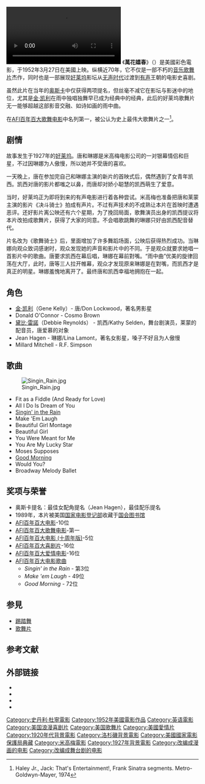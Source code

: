 {{noteTA
|T=zh-hans:雨中曲;zh-hk:雨中樂飛揚;zh-tw:萬花嬉春;
|G1=Show
|1=zh-hans:雨中曲;zh-hk:雨中樂飛揚;zh-tw:萬花嬉春;
}}

{{Other uses|subject=美国电影《雨中曲》|other=其同名歌曲|1=雨中哼唱}}

{{Infobox Film 
|name = 雨中曲<br /><small>''Singin' in the Rain''</small>
|tw_name = 萬花-{}-嬉春
|hk_name = 雨中樂-{}-飛揚
|cn_name = 雨中-{}-曲
|image = Singing_in_Rain.jpg
|writer = [[貝蒂·康登|貝蒂·康登]]<br />[[阿多夫·格林|阿多夫·格林]]
|starring = [[金·凱利|金·凱利]]<br />[[唐納·歐康諾|唐納·歐康諾]]<br />[[保羅·韓瑞德|保羅·韓瑞德]]<br />[[黛比·雷諾|黛比·雷諾]]<br />[[珍·哈根|珍·哈根]]
|director = [[斯坦利·多南|斯坦利·多南]]<br />[[金·凱利|金·凱利]]
|producer = [[亞瑟·佛雷|亞瑟·佛雷]] 
| cinematography = Harold Rosson
| editing = Adrienne Fazan
| music = Nacio Herb Brown（曲）<br />Arthur Freed（词）
|distributor = [[米高梅|米高梅]]
|released = 1952年3月27日
|runtime = 103分鐘
|country = {{USA}}
|language = [[英語|英語]]
|budget = 254萬[[美元|美元]]
|awards =
|amg_id = 1:44857
|imdb_id = tt0045152
}}
[[File:Singin'_in_the_Rain_trailer_(1952).webm|thumb]]
《'''萬花嬉春'''》（{{lang-en|''Singin' in the Rain''}}）是美國彩色電影，于1952年3月27日在美國上映。纵横近70年，它不仅是一部不朽的[[音乐歌舞片|音乐歌舞片]]杰作，同时也是一部展现[[好莱坞|好莱坞]]影坛从[[无声电影|无声时代]]过渡到[[有声电影|有声]]王朝的电影史喜剧。 

虽然此片在当年的[[奥斯卡金像奖|奥斯卡]]中仅获得两项提名，但丝毫不减它在影坛与影迷中的地位，尤其是[[金·凯利|金·凯利]]在雨中独唱独舞早已成为经典中的经典，此后的好莱坞歌舞片无一能够超越这部影音交融、如诗如画的雨中曲。

在[[AFI百年百大歌舞电影|AFI百年百大歌舞电影]]中名列第一，被公认为史上最伟大歌舞片之一<ref>Haley Jr., Jack: That's Entertainment!, Frank Sinatra segments. Metro-Goldwyn-Mayer, 1974</ref>。

== 剧情 ==
故事发生于1927年的[[好莱坞|好莱坞]]。唐和琳娜是米高梅电影公司的一对银幕情侣和巨星，不过因琳娜为人傲慢，所以她并不受唐的喜欢。

一天晚上，唐在参加完自己和琳娜主演的新片的首映式后，偶然遇到了女青年凯西。凯西对唐的影片都嗤之以鼻，而唐却对娇小聪慧的凯西萌生了爱意。

当时，好莱坞正为即将到来的有声电影进行着各种尝试。米高梅也准备把唐和莱蒙主演的影片《决斗骑士》拍成有声片。不过有声技术的不成熟让本片在首映时遭遇恶评。还好影片离公映还有六个星期，为了挽回局面，歌舞演员出身的凯西提议将本片改拍成歌舞片，获得了大家的同意。不会唱歌跳舞的琳娜只好由凯西配音替代。

片名改为《歌舞骑士》后，里面增加了许多舞蹈场面，公映后获得热烈成功。当琳娜向观众致词感谢时，观众发现她的声音和影片中的不同。于是观众就要求她唱一首影片中的歌曲。唐要求凯西在幕后唱，琳娜在幕前對嘴。“雨中曲”优美的旋律回荡在大厅，此时，唐等三人拉开帷幕，观众才发现原来琳娜是在對嘴，而凯西才是真正的明星。琳娜羞愧地离开了。最终唐和凯西幸福地拥抱在一起。

== 角色 ==
* [[金·凯利|金·凯利]]（Gene Kelly）- 唐/Don Lockwood，著名男影星
* Donald O'Connor - Cosmo Brown
* [[黛比·雷諾|黛比·雷諾]]（Debbie Reynolds） - 凯西/Kathy Selden，舞台剧演员，莱蒙的配音员，唐爱慕的对象
* Jean Hagen - 琳娜/Lina Lamont，著名女影星，嗓子不好且为人傲慢
* Millard Mitchell - R.F. Simpson

== 歌曲 ==
[[File:Singin_Rain.jpg|thumb]]
* Fit as a Fiddle (And Ready for Love)
* All I Do Is Dream of You
* [[雨中哼唱|Singin' in the Rain]]
* Make 'Em Laugh
* Beautiful Girl Montage
* Beautiful Girl
* You Were Meant for Me
* You Are My Lucky Star
* Moses Supposes
* [[早安_(1939年歌曲)|Good Morning]]
* Would You?
* Broadway Melody Ballet

== 奖项与荣誉 ==
*奥斯卡提名：最佳女配角提名（Jean Hagen），最佳配乐提名
*1989年，本片被美国[[国家电影登记部|国家电影登记部]]收藏于[[国会图书馆|国会图书馆]]
*[[AFI百年百大电影|AFI百年百大电影]]-10位
*[[AFI百年百大歌舞电影|AFI百年百大歌舞电影]]-第一
*[[AFI百年百大电影_(十周年版)|AFI百年百大电影 (十周年版)]]-5位
*[[AFI百年百大喜剧片|AFI百年百大喜剧片]]-16位
*[[AFI百年百大爱情电影|AFI百年百大爱情电影]]-16位
*[[AFI百年百大电影歌曲|AFI百年百大电影歌曲]]
** ''Singin' in the Rain'' - 第3位
** ''Make 'em Laugh'' - 49位
** ''Good Morning'' - 72位

== 参見 ==
* [[踢踏舞|踢踏舞]]
* [[歌舞片|歌舞片]]

== 参考文献 ==
{{Reflist}}

== 外部链接 ==
* {{IMDb title|0045152|Singin' in the Rain}}
* {{rotten-tomatoes|id=singin_in_the_rain|title=Singin' in the Rain}}
* {{tcmdb title|418|Singin' in the Rain}}
* {{Amg movie|44857|Singin' in the Rain}}

{{Stanley Donen}}
{{DEFAULTSORT:Singing in the Rain}}
[[Category:史丹利·杜寧電影|Category:史丹利·杜寧電影]]
[[Category:1952年美國電影作品|Category:1952年美國電影作品]]
[[Category:英语電影|Category:英语電影]]
[[Category:美国浪漫喜剧片|Category:美国浪漫喜剧片]]
[[Category:美国歌舞片|Category:美国歌舞片]]
[[Category:美國愛情片|Category:美國愛情片]]
[[Category:1920年代背景電影|Category:1920年代背景電影]]
[[Category:洛杉磯背景電影|Category:洛杉磯背景電影]]
[[Category:美國國家電影保護局典藏|Category:美國國家電影保護局典藏]]
[[Category:米高梅電影|Category:米高梅電影]]
[[Category:1927年背景電影|Category:1927年背景電影]]
[[Category:改编成漫画的电影|Category:改编成漫画的电影]]
[[Category:改编成舞台剧的电影|Category:改编成舞台剧的电影]]